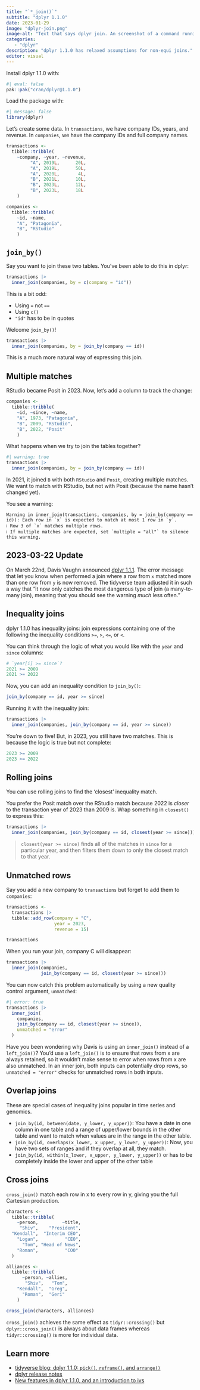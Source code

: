 ```yaml
---
title: "`*_join()`"
subtitle: "dplyr 1.1.0"
date: 2023-01-29
image: "dplyr-join.png"
image-alt: "Text that says dplyr join. An screenshot of a command running the new join by helper."
categories:
   - "dplyr"
description: "dplyr 1.1.0 has relaxed assumptions for non-equi joins."
editor: visual
---
```


Install dplyr 1.1.0 with:

```r
#| eval: false
pak::pak("cran/dplyr@1.1.0")
```

Load the package with:

```r
#| message: false
library(dplyr)
```

Let's create some data. In `transactions`, we have company IDs, years, and revenue. In `companies`, we have the company IDs and full company names.

```r
transactions <-
  tibble::tribble(
    ~company, ~year, ~revenue,
         "A", 2019L,      20L,
         "A", 2019L,      50L,
         "A", 2020L,       4L,
         "B", 2021L,      10L,
         "B", 2023L,      12L,
         "B", 2023L,      18L
    )

companies <- 
  tibble::tribble(
    ~id, ~name,
    "A", "Patagonia",
    "B", "RStudio"
    )
```

## `join_by()`

Say you want to join these two tables. You've been able to do this in dplyr:

```r
transactions |> 
  inner_join(companies, by = c(company = "id"))
```

This is a bit odd:

-   Using `=` not `==`
-   Using `c()`
-   `"id"` has to be in quotes

Welcome `join_by()`!

```r
transactions |> 
  inner_join(companies, by = join_by(company == id))
```

This is a much more natural way of expressing this join.

## Multiple matches

RStudio became Posit in 2023. Now, let's add a column to track the change:

```r
companies <-
  tibble::tribble(
    ~id, ~since, ~name,
    "A", 1973, "Patagonia",
    "B", 2009, "RStudio",
    "B", 2022, "Posit"
    )
```

What happens when we try to join the tables together?

```r
#| warning: true
transactions |> 
  inner_join(companies, by = join_by(company == id))
```

In 2021, it joined `B` with both `RStudio` and `Posit`, creating multiple matches. We want to match with RStudio, but not with Posit (because the name hasn't changed yet).

You see a warning:

```         
Warning in inner_join(transactions, companies, by = join_by(company == id)): Each row in `x` is expected to match at most 1 row in `y`.
ℹ Row 3 of `x` matches multiple rows.
ℹ If multiple matches are expected, set `multiple = "all"` to silence this warning.
```

::: callout-important
## 2023-03-22 Update

On March 22nd, Davis Vaughn announced [dplyr 1.1.1](https://www.tidyverse.org/blog/2023/03/dplyr-1-1-1/). The error message that let you know when performed a join where a row from `x` matched more than one row from `y` is now removed. The tidyverse team adjusted it in such a way that "it now only catches the most
dangerous type of join (a many-to-many join), meaning that you should see the warning *much* less often."
:::

## Inequality joins

dplyr 1.1.0 has inequality joins: join expressions containing one of the following the inequality conditions `>=`, `>`, `<=`, or `<`.

You can think through the logic of what you would like with the `year` and `since` columns:

```r
# `year[i] >= since`?
2021 >= 2009
2021 >= 2022
```

Now, you can add an inequality condition to `join_by()`:

``` r
join_by(company == id, year >= since)
```

Running it with the inequality join:

```r
transactions |>
  inner_join(companies, join_by(company == id, year >= since))
```

You're down to five! But, in 2023, you still have two matches. This is because the logic is true but not complete:

```r
2023 >= 2009
2023 >= 2022
```

## Rolling joins

You can use rolling joins to find the 'closest' inequality match.

You prefer the Posit match over the RStudio match because 2022 is *closer* to the transaction year of 2023 than 2009 is. Wrap something in `closest()` to express this:

```r
transactions |>
  inner_join(companies, join_by(company == id, closest(year >= since)))
```

> `closest(year >= since)` finds all of the matches in `since` for a particular year, and then filters them down to only the closest match to that year.

## Unmatched rows

Say you add a new company to `transactions` but forget to add them to `companies`:

```r
transactions <-
  transactions |>
  tibble::add_row(company = "C",
                  year = 2023,
                  revenue = 15)

transactions
```

When you run your join, company C will disappear:

```r
transactions |>
  inner_join(companies,
             join_by(company == id, closest(year >= since)))
```

You can now catch this problem automatically by using a new quality control argument, `unmatched`:

```r
#| error: true
transactions |>
  inner_join(
    companies, 
    join_by(company == id, closest(year >= since)),
    unmatched = "error"
  )
```

::: callout-tip
Have you been wondering why Davis is using an `inner_join()` instead of a `left_join()`? You'd use a `left_join()` is to ensure that rows from x are always retained, so it wouldn't make sense to error when rows from x are also unmatched. In an inner join, both inputs can potentially drop rows, so `unmatched = "error"` checks for unmatched rows in both inputs.
:::

## Overlap joins

These are special cases of inequality joins popular in time series and genomics.

-   `join_by(id, between(date, y_lower, y_upper))`: You have a date in one column in one table and a range of upper/lower bounds in the other table and want to match when values are in the range in the other table.
-   `join_by(id, overlaps(x_lower, x_upper, y_lower, y_upper))`: Now, you have two sets of ranges and if they overlap at all, they match.
-   `join_by(id, within(x_lower, x_upper, y_lower, y_upper))` or has to be completely inside the lower and upper of the other table

## Cross joins

`cross_join()` match each row in x to every row in y, giving you the full Cartesian production.

```r
characters <-
  tibble::tribble(
    ~person,         ~title,
     "Shiv",    "President",
  "Kendall",  "Interim CEO",
    "Logan",          "CEO",
      "Tom", "Head of News",
    "Roman",          "COO"
  )

alliances <-
  tibble::tribble(
      ~person, ~allies,
       "Shiv",   "Tom",
    "Kendall",  "Greg",
      "Roman",  "Geri"
    )

cross_join(characters, alliances)
```

::: callout-tip
`cross_join()` achieves the same effect as `tidyr::crossing()` but `dplyr::cross_join()` is always about data frames whereas `tidyr::crossing()` is more for individual data.
:::

## Learn more

-   [tidyverse blog: dplyr 1.1.0: `pick()`, `reframe()`, and `arrange()`](https://www.tidyverse.org/blog/2023/02/dplyr-1-1-0-pick-reframe-arrange/#arrange)
-   [dplyr release notes](https://dplyr.tidyverse.org/news/index.html)
-   [New features in dplyr 1.1.0, and an introduction to ivs](https://www.youtube.com/watch?v=9LAML4Nr1II)
